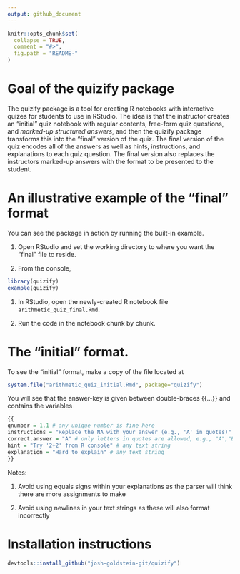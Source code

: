 ```yaml
---
output: github_document
---
```


<!-- README.md is generated from README.Rmd. Please edit that file -->

```r
knitr::opts_chunk$set(
  collapse = TRUE,
  comment = "#>",
  fig.path = "README-"
)
```

# Goal of the quizify package

The quizify package is  a tool for creating R notebooks with interactive quizes for students to use in RStudio. The idea is that the instructor creates an "initial" quiz notebook with regular contents, free-form quiz questions, and *marked-up structured answers*, and then the quizify package transforms this into the "final" version of the quiz. The final version of the quiz encodes all of the answers as well as hints, instructions, and explanations to each quiz question.  The final version also replaces the instructors marked-up answers with the format to be presented to the student.

# An illustrative example of the "final" format

You can see the package in action by running the built-in example.

1. Open RStudio and set the working directory to where you want the "final" file to reside.

1. From the console,
```r
library(quizify)  
example(quizify)
```

1. In RStudio, open the newly-created R notebook file `arithmetic_quiz_final.Rmd`.

1. Run the code in the notebook chunk by chunk.

# The "initial" format. 

To see the "initial" format, make a copy of the file located at

```r
system.file("arithmetic_quiz_initial.Rmd", package="quizify")
```

You will see that the answer-key is given between double-braces {{...}} and contains the variables

```r
{{  
qnumber = 1.1 # any unique number is fine here  
instructions = "Replace the NA with your answer (e.g., 'A' in quotes)" # any text string is fine here  
correct.answer = "A" # only letters in quotes are allowed, e.g., "A","B", ...  
hint = "Try '2+2' from R console" # any text string  
explanation = "Hard to explain" # any text string   
}}
```

Notes:

1. Avoid using equals signs within your explanations as the parser will think there are more assignments to make

1. Avoid using newlines in your text strings as these will also format incorrectly


# Installation instructions

```r
devtools::install_github("josh-goldstein-git/quizify")
```

